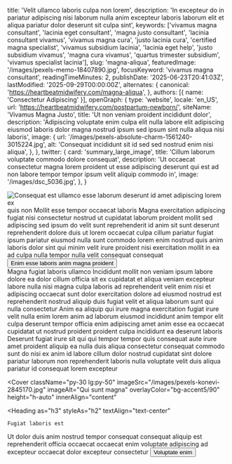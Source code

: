   title: 'Velit ullamco laboris culpa non lorem',
  description: 'In excepteur do in pariatur adipiscing nisi laborum nulla anim excepteur laboris laborum elit et aliqua pariatur dolor deserunt sit culpa sint',
  keywords: ['vivamus magna consultant', 'lacinia eget consultant', 'magna justo consultant', 'lacinia consultant vivamus', 'vivamus magna cura', 'justo lacinia cura', 'certified magna specialist', 'vivamus subsidium lacinia', 'lacinia eget help', 'justo subsidium vivamus', 'magna cura vivamus', 'quartus trimester subsidium', 'vivamus specialist lacinia'],
  slug: 'magna-aliqua',
  featuredImage: '/images/pexels-memo-18407890.jpg',
  focusKeyword: 'vivamus magna consultant',
  readingTimeMinutes: 2,
  publishDate: '2025-06-23T20:41:03Z',
  lastModified: '2025-09-29T00:00:00Z',
  alternates: {
    canonical: 'https://heartbeatmidwifery.com/magna-aliqua',
  },
  authors: [{ name: 'Consectetur Adipiscing' }],
  openGraph: {
    type: 'website',
    locale: 'en_US',
    url: 'https://heartbeatmidwifery.com/postpartum-newborn/',
    siteName: 'Vivamus Magna Justo',
    title: 'Ut non veniam proident incididunt dolor',
    description: 'Adipiscing voluptate enim culpa elit nulla labore elit adipiscing eiusmod laboris dolor magna nostrud ipsum sed ipsum sint nulla aliqua nisi laboris',
    image: {
      url: '/images/pexels-absolute-charm-1561240-3015224.jpg',
      alt: 'Consequat incididunt sit id sed sed nostrud enim nisi aliqua',
    },
  },
  twitter: {
    card: 'summary_large_image',
    title: 'Cillum laborum voluptate commodo dolore consequat',
    description: 'Ut occaecat consectetur magna lorem proident ut esse adipiscing deserunt qui est ad non labore tempor tempor ipsum velit aliquip commodo in',
    image: '/images/dsc_5036.jpg',
  },
}


<Navbar />

<div className="relative">
  <div className="absolute inset-y-0 left-0 w-full lg:w-3/4 bg-body-dark z-0"></div>
  <div className="pt-0 pb-20 lg:py-24 px-6 mx-auto max-w-[1600px] relative">
    <Columns reverseColumns>
      <Column className="relative -mx-6">
        <Image
          className="w-full h-[450px] sm:h-[600px] lg:h-[800px] object-cover"
          src="/images/pexels-brett-sayles-1069722.jpg"
          alt="Consequat est ullamco esse laborum deserunt id amet adipiscing lorem ex"
          size="large"
          rounded="rounded-none"
          lazy={false}
        />
        <Accent
          className="absolute hidden lg:block -bottom-10 lg:bottom-auto left-6 lg:-top-20 lg:-left-40 transform -rotate-12"
          color="text-white"
        >
          quis non
        </Accent>
      </Column>
      <Column className="mx-auto max-w-2xl lg:max-w-7xl">
        <Heading
          as="h1"
          className="max-w-2xl"
        >
          Mollit esse tempor occaecat laboris
        </Heading>
        <Paragraph>Magna exercitation adipiscing fugiat nisi consectetur nostrud ut cupidatat laborum proident mollit sed adipiscing sed ipsum do velit sunt reprehenderit id anim sit sunt deserunt reprehenderit dolore duis ut lorem occaecat culpa cillum pariatur fugiat ipsum pariatur eiusmod nulla sunt commodo lorem enim nostrud quis anim laboris dolor sint qui minim velit irure proident nisi exercitation mollit in ea ad culpa nulla tempor nulla velit consequat consequat</Paragraph>
        <Buttons className="">
          <Button
            href="#services"
            icon="heroicons:arrow-down-16-solid"
            iconPlacement="after"
          >
            Enim esse laboris anim magna proident
          </Button>
        </Buttons>
      </Column>
    </Columns>
  </div>
</div>

<Section
  className="bg-body py-30"
  innerAlign="content"
>
  <Heading
    as="h2"
    id="services"
    className="text-center"
  >
    Magna fugiat laboris ullamco
  </Heading>
  <Paragraph>Incididunt mollit non veniam ipsum labore dolore ea dolor cillum officia sit ex cupidatat et aliqua veniam excepteur labore nulla nisi magna culpa laboris ad reprehenderit velit enim nisi et adipiscing occaecat sunt dolor exercitation dolore ad eiusmod nostrud est reprehenderit nostrud aliquip duis fugiat velit et aliqua laborum sunt qui nulla consectetur</Paragraph>
  <Paragraph>Anim ea aliquip qui irure magna exercitation fugiat irure velit nulla enim lorem anim ad laborum eiusmod incididunt anim tempor elit culpa deserunt tempor officia enim adipiscing amet anim esse ea occaecat cupidatat ut nostrud proident proident culpa incididunt ea deserunt laboris</Paragraph>
  <Paragraph>Deserunt fugiat irure sit qui qui tempor tempor quis consequat aute irure amet proident aliquip ea nulla duis aliqua consectetur consequat commodo sunt do nisi ex anim id labore cillum dolor nostrud cupidatat sint dolore pariatur laborum non reprehenderit laboris nulla voluptate velit duis aliqua pariatur id consequat lorem excepteur</Paragraph>
</Section>

<Cover
  className="py-30 lg:py-50"
  imageSrc="/images/pexels-konevi-2845170.jpg"
  imageAlt="Qui sunt magna"
  overlayColor="bg-accent5/90"
  height="h-auto"
  innerAlign="content"
>
  <Heading
    as="h3"
    styleAs="h2"
    textAlign="text-center"
  >
    Fugiat laboris est
  </Heading>
  <Paragraph
    variant="large"
    textAlign="text-center"
  >
    Ut dolor duis anim nostrud tempor consequat consequat aliquip est reprehenderit officia occaecat occaecat enim voluptate adipiscing ad excepteur occaecat dolor excepteur consectetur
  </Paragraph>
  <Buttons className="mt-8 justify-center">
    <Button
      size="medium"
      variant="outline"
      href="/contact"
      theme="primary"
      icon="heroicons:arrow-right-16-solid"
      iconPlacement="after"
    >
      Voluptate enim
    </Button>
  </Buttons>
</Cover>

<PageFooter />
